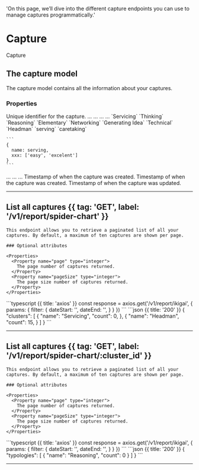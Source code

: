   'On this page, we’ll dive into the different capture endpoints you can use to manage captures programmatically.'

# Capture

Capture

## The capture model

The capture model contains all the information about your captures.

### Properties

<Properties>
  <Property name="_id" type="string">
    Unique identifier for the capture.
  </Property>
  <Property name="activity" type="string">
    ...
  </Property>
  <Property name="description" type="string">
    ...
  </Property>
  <Property name="activity_date" type="datetime">
    ...
  </Property>
  <Property name="observer" type="string">
    ...
  </Property>
  <Property name="cluster" type="enum">
    `Servicing` `Thinking` `Reasoning` `Elementary` `Networking` `Generating Idea` `Technical` `Headman`
  </Property>
  <Property name="typology" type="Array<obj>">
    `serving` `caretaking` 

    ```
    {
      name: serving,
      xxx: ['easy', 'excelent']
    }
    ```
  </Property>
  <Property name="institution" type="objectId">
    ...
  </Property>
  <Property name="isDraft" type="boolean">
    ...
  </Property>
  <Property name="documentLinks" type="Array<string>">
    ...
  </Property>
  <Property name="createdAt" type="timestamp">
    Timestamp of when the capture was created.
  </Property>
  <Property name="createdBy" type="objectId">
    Timestamp of when the capture was created.
  </Property>
  <Property name="updatedAt" type="timestamp">
    Timestamp of when the capture was updated.
  </Property>
</Properties>

---

## List all captures {{ tag: 'GET', label: '/v1/report/spider-chart' }}

<Row>
  <Col>

    This endpoint allows you to retrieve a paginated list of all your captures. By default, a maximum of ten captures are shown per page.

    ### Optional attributes

    <Properties>
      <Property name="page" type="integer">
        The page number of captures returned.
      </Property>
      <Property name="pageSize" type="integer">
        The page size number of captures returned.
      </Property>
    </Properties>

  </Col>
  <Col sticky>
    <CodeGroup title="Request" tag="GET" label="/v1/captures">
    ```typescript {{ title: 'axios' }}
    const response = axios.get('/v1/report/ikigai', {
      params: {
        filter: {
          dateStart: '',
          dateEnd: '',
        }
      }
    })
    ```
    </CodeGroup>
    <CodeGroup title="Response">
    ```json {{ title: '200' }}
    {
      "clusters": [
        {
          "name": "Servicing",
          "count": 0,
        },
        {
          "name": "Headman",
          "count": 15,
        }
      ]
    }
    ```
    </CodeGroup>
  </Col>
</Row>

---

## List all captures {{ tag: 'GET', label: '/v1/report/spider-chart/:cluster_id' }}

<Row>
  <Col>

    This endpoint allows you to retrieve a paginated list of all your captures. By default, a maximum of ten captures are shown per page.

    ### Optional attributes

    <Properties>
      <Property name="page" type="integer">
        The page number of captures returned.
      </Property>
      <Property name="pageSize" type="integer">
        The page size number of captures returned.
      </Property>
    </Properties>

  </Col>
  <Col sticky>
    <CodeGroup title="Request" tag="GET" label="/v1/captures">
    ```typescript {{ title: 'axios' }}
    const response = axios.get('/v1/report/ikigai', {
      params: {
        filter: {
          dateStart: '',
          dateEnd: '',
        }
      }
    })
    ```
    </CodeGroup>
    <CodeGroup title="Response">
    ```json {{ title: '200' }}
    {
     "typologies": [
        {
          "name": "Reasoning",
          "count": 0
        }
      ]
    }
    ```
    </CodeGroup>
  </Col>
</Row>

---
